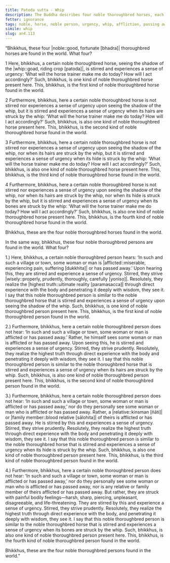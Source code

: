 ```yaml
---
title: Patoda sutta - Whip
description: The Buddha describes four noble thoroughbred horses, each stirred and driven to urgency by progressively stronger stimuli. He draws a parallel to four noble thoroughbred persons, who likewise respond to increasingly intense circumstances with urgency and determination, leading them to the highest truth.
fetter: ignorance
tags: noble, horse, noble person, urgency, whip, affliction, passing away, relative, family member, wisdom, highest truth, ultimate reality, suffering, ignorance, an, an4
simile: whip
slug: an4.113
---
```


“Bhikkhus, these four |noble::good, fortunate [bhadra]| thoroughbred horses are found in the world. What four?

1 Here, bhikkhus, a certain noble thoroughbred horse, seeing the shadow of the |whip::goad, riding crop [patoda]|, is stirred and experiences a sense of urgency: ‘What will the horse trainer make me do today? How will I act accordingly?’ Such, bhikkhus, is one kind of noble thoroughbred horse present here. This, bhikkhus, is the first kind of noble thoroughbred horse found in the world.

2 Furthermore, bhikkhus, here a certain noble thoroughbred horse is not stirred nor experiences a sense of urgency upon seeing the shadow of the whip, but it is stirred and experiences a sense of urgency when its hairs are struck by the whip: ‘What will the horse trainer make me do today? How will I act accordingly?’ Such, bhikkhus, is also one kind of noble thoroughbred horse present here. This, bhikkhus, is the second kind of noble thoroughbred horse found in the world.

3 Furthermore, bhikkhus, here a certain noble thoroughbred horse is not stirred nor experiences a sense of urgency upon seeing the shadow of the whip, nor when its hairs are struck by the whip, but it is stirred and experiences a sense of urgency when its hide is struck by the whip: ‘What will the horse trainer make me do today? How will I act accordingly?’ Such, bhikkhus, is also one kind of noble thoroughbred horse present here. This, bhikkhus, is the third kind of noble thoroughbred horse found in the world.

4 Furthermore, bhikkhus, here a certain noble thoroughbred horse is not stirred nor experiences a sense of urgency upon seeing the shadow of the whip, nor when its hairs are struck by the whip, nor when its hide is struck by the whip, but it is stirred and experiences a sense of urgency when its bones are struck by the whip: ‘What will the horse trainer make me do today? How will I act accordingly?’ Such, bhikkhus, is also one kind of noble thoroughbred horse present here. This, bhikkhus, is the fourth kind of noble thoroughbred horse found in the world.

Bhikkhus, these are the four noble thoroughbred horses found in the world.

In the same way, bhikkhus, these four noble thoroughbred persons are found in the world. What four?

1.) Here, bhikkhus, a certain noble thoroughbred person hears: ‘In such and such a village or town, some woman or man is |afflicted::miserable, experiencing pain, suffering [dukkhita]| or has passed away.’ Upon hearing this, they are stirred and experience a sense of urgency. Stirred, they strive |wisely::properly, prudently, thoroughly, carefully [yoniso]|. Resolutely, they realize the |highest truth::ultimate reality [paramasacca]| through direct experience with the body and penetrating it deeply with wisdom, they see it. I say that this noble thoroughbred person is similar to the noble thoroughbred horse that is stirred and experiences a sense of urgency upon seeing the shadow of the whip. Such, bhikkhus, is one kind of noble thoroughbred person present here. This, bhikkhus, is the first kind of noble thoroughbred person found in the world.

2.) Furthermore, bhikkhus, here a certain noble thoroughbred person does not hear: ‘In such and such a village or town, some woman or man is afflicted or has passed away.’ Rather, he himself sees some woman or man is afflicted or has passed away. Upon seeing this, he is stirred and experiences a sense of urgency. Stirred, they strive prudently. Resolutely, they realize the highest truth through direct experience with the body and penetrating it deeply with wisdom, they see it. I say that this noble thoroughbred person is similar to the noble thoroughbred horse that is stirred and experiences a sense of urgency when its hairs are struck by the whip. Such, bhikkhus, is also one kind of noble thoroughbred person present here. This, bhikkhus, is the second kind of noble thoroughbred person found in the world.

3.) Furthermore, bhikkhus, here a certain noble thoroughbred person does not hear: ‘In such and such a village or town, some woman or man is afflicted or has passed away,’ nor do they personally see some woman or man who is afflicted or has passed away. Rather, a |relative::kinsman [ñāti]| or |family member::blood relative [sālohita]| of theirs is afflicted or has passed away. He is stirred by this and experiences a sense of urgency. Stirred, they strive prudently. Resolutely, they realize the highest truth through direct experience with the body and penetrating it deeply with wisdom, they see it. I say that this noble thoroughbred person is similar to the noble thoroughbred horse that is stirred and experiences a sense of urgency when its hide is struck by the whip. Such, bhikkhus, is also one kind of noble thoroughbred person present here. This, bhikkhus, is the third kind of noble thoroughbred person found in the world.

4.) Furthermore, bhikkhus, here a certain noble thoroughbred person does not hear: ‘In such and such a village or town, some woman or man is afflicted or has passed away,’ nor do they personally see some woman or man who is afflicted or has passed away, nor is any relative or family member of theirs afflicted or has passed away. But rather, they are struck with painful bodily feelings—harsh, sharp, piercing, unpleasant, disagreeable, and life-threatening. They are stirred by this and experience a sense of urgency. Stirred, they strive prudently. Resolutely, they realize the highest truth through direct experience with the body, and penetrating it deeply with wisdom, they see it. I say that this noble thoroughbred person is similar to the noble thoroughbred horse that is stirred and experiences a sense of urgency when its bones are struck by the whip. Such, bhikkhus, is also one kind of noble thoroughbred person present here. This, bhikkhus, is the fourth kind of noble thoroughbred person found in the world.

Bhikkhus, these are the four noble thoroughbred persons found in the world.”